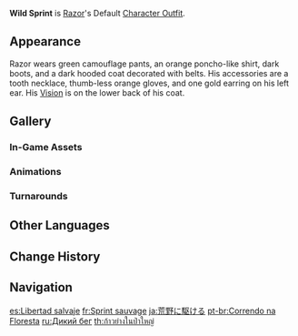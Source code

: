 {{Outfit Infobox
|id           = 202000
|image        = <gallery>
Character Razor Full Wish.png|Wish
Character Razor Game.png|In-Game
</gallery>
|character    = Razor
|type         = Default
|description  = Razor's outfit. Rough and ready clothes suited for running out in the wilderness.
|obtain       = Unlocked upon obtaining character
}}
'''Wild Sprint''' is [[Razor]]'s Default [[Character Outfit]].

==Appearance==
<!-- Keep appearance section short and concise. Limit to 1-2 paragraphs (preferably 1 paragraph) with 3-4 sentences each. -->
Razor wears green camouflage pants, an orange poncho-like shirt, dark boots, and a dark hooded coat decorated with belts. His accessories are a tooth necklace, thumb-less orange gloves, and one gold earring on his left ear. His {{Electro}} [[Vision]] is on the lower back of his coat.

==Gallery==
===In-Game Assets===
{{Assets/Outfit|Wild Sprint|nomain=1}}

===Animations===
{{Preview/CharacterAnimations|Razor|nocaption=1}}

===Turnarounds===
{{Turnarounds}}

==Other Languages==
{{Other Languages
|en      = Wild Sprint
|zhs     = 奔行原野
|zhs_rm  = Bēn xíng yuányě
|zht     = 奔行原野
|zht_rm  = Bēn xíng yuányě
|zh_tl   = Sprinting in the Wild
|ja      = 荒野に駆ける
|ja_rm   = Kouya ni Kakeru
|ja_tl   = Dash Into Wilderness
|ko      = 들판 질주
|ko_tl   = Field Sprint
|es      = Libertad salvaje
|es_tl   = Wild Freedom
|fr      = Sprint sauvage
|fr_tl   = Wild Sprint
|ru      = Дикий бег
|ru_tl   = Wild Run
|th      = ก้าวย่างในป่าใหญ่
|th_rm   = Kao yang nai pa yai
|th_tl   = Striding in the Large Forest
|vi      = Du Hành Thảo Nguyên
|vi_tl   = Steppe Travelling
|de      = Wilder Sprint
|de_tl   = Wild Sprint
|id      = Wild Sprint
|pt      = Correndo na Floresta
|pt_tl   = Running in the Forest
|tr      = Yaban Koşusu
|tr_tl   = Wild Sprint
|it      = Scatto selvaggio
|it_tl   = Wild Sprint
}}

==Change History==
{{Change History|1.0}}

==Navigation==
{{Dressing Room Navbox|type=outfit}}

[[es:Libertad salvaje]]
[[fr:Sprint sauvage]]
[[ja:荒野に駆ける]]
[[pt-br:Correndo na Floresta]]
[[ru:Дикий бег]]
[[th:ก้าวย่างในป่าใหญ่]]